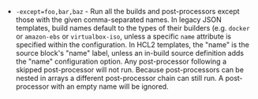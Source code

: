 - `-except=foo,bar,baz` - Run all the builds and post-processors except those
  with the given comma-separated names. In legacy JSON templates, build names default to the
  types of their builders (e.g. `docker` or
  `amazon-ebs` or `virtualbox-iso`, unless a specific `name` attribute is
  specified within the configuration. In HCL2 templates, the "name" is the
  source block's "name" label, unless an in-build source definition adds the
  "name" configuration option. Any post-processor following
  a skipped post-processor will not run. Because post-processors can be nested
  in arrays a different post-processor chain can still run. A post-processor
  with an empty name will be ignored.
